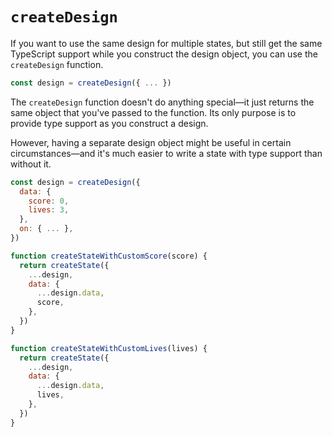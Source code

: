# `createDesign`

If you want to use the same design for multiple states, but still get the same TypeScript support while you construct the design object, you can use the `createDesign` function.

```js
const design = createDesign({ ... })
```

The `createDesign` function doesn't do anything special—it just returns the same object that you've passed to the function. Its only purpose is to provide type support as you construct a design.

However, having a separate design object might be useful in certain circumstances—and it's much easier to write a state with type support than without it.

```js
const design = createDesign({
  data: {
    score: 0,
    lives: 3,
  },
  on: { ... },
})

function createStateWithCustomScore(score) {
  return createState({
    ...design,
    data: {
      ...design.data,
      score,
    },
  })
}

function createStateWithCustomLives(lives) {
  return createState({
    ...design,
    data: {
      ...design.data,
      lives,
    },
  })
}
```
